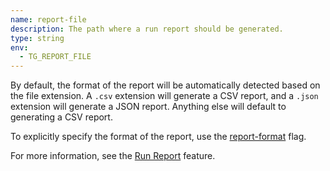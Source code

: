 ```yaml
---
name: report-file
description: The path where a run report should be generated.
type: string
env:
  - TG_REPORT_FILE
---
```


By default, the format of the report will be automatically detected based on the file extension. A `.csv` extension will generate a CSV report, and a `.json` extension will generate a JSON report. Anything else will default to generating a CSV report.

To explicitly specify the format of the report, use the [report-format](/docs/reference/cli/commands/run/#report-format) flag.

For more information, see the [Run Report](/docs/features/run-report) feature.

